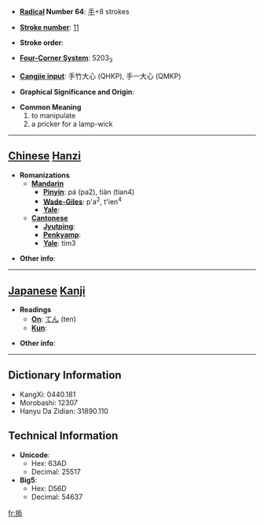 * '''[[Wiktionary:Chinese radical index| Radical]] Number 64''': [[Wiktionary:Chinese radical index 手|手]]+8 strokes

* '''[[Wiktionary:Chinese total strokes index|Stroke number]]''': [[Wiktionary:Chinese total strokes index 11|11]]

* '''Stroke order''': 

* '''[[Wiktionary:Chinese four corner index|Four-Corner System]]''': 5203<sub>3</sub>

* '''[[Wiktionary:Chinese Cangjie index|Cangjie input]]''': 手竹大心 (QHKP), 手一大心 (QMKP)

* '''Graphical Significance and Origin''': 

* '''Common Meaning'''
*#to manipulate
*# a pricker for a lamp-wick


----

== [[Chinese]] [[Hanzi]] ==

* '''Romanizations'''
** '''[[Mandarin]]'''
*** '''[[Pinyin]]''': pá (pa2), tiàn (tian4)
*** '''[[Wade-Giles]]''': p'a<sup>2</sup>, t'ien<sup>4</sup>
*** '''[[Yale]]''': 
** '''[[Cantonese]]'''
*** '''[[Jyutping]]''':
*** '''[[Penkyamp]]''': 
*** '''[[Yale]]''': tim3

* '''Other info''': 

----

== [[Japanese]] [[Kanji]] ==

* '''Readings'''
** '''[[On]]''': [[てん]] (ten)
** '''[[Kun]]''': 

* '''Other info''':  

----

== Dictionary Information ==

* KangXi: 0440.181
* Morobashi: 12307
* Hanyu Da Zidian: 31890.110

== Technical Information ==

* '''Unicode''':
** Hex: 63AD
** Decimal: 25517
* '''Big5''':
** Hex: D56D
** Decimal: 54637

[[fr:掭]]